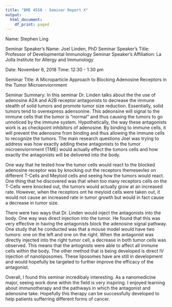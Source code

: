 ```yaml
---
title: "BME 4550 - Seminar Report X"
output:
  html_document:
    df_print: paged
---
```


Name: Stephen Ling

Seminar Speaker's Name: Joel Linden, PhD
Seminar Speaker's Title: Professor of Developmental Immunology
Seminar Speaker's Affiliation: La Jolla Institute for Allergy and Immunology

Date: November 6, 2018
Time: 12:30 - 1:30 pm

Seminar Title: A Microparticle Approach to Blocking Adenosine Receptors in the Tumor Microenviornment

Seminar Summary:
In this seminar Dr. Linden talks about the the use of adenosine A2A and A2B receptor antagonists to decrease the immune stealth of solid tumors and promote tumor size reduction. Essentially, solid tumors tend to overexpress adensonine. This adeonsine will signal to the immune cells that the tumor is "normal" and thus causing the tumors to go unnoticed by the immune system. Hypothetically, the way these antagonists work is as checkpoint inhibitors of adenosine. By binding to immune cells, it will prevent the adenosine from binding and thus allowing the immune cells to recognize the tumors. The main research questions Joel was trying to address was how exactly adding these antagonists to the tumor microenviornment (TME) would actually effect the tumors cells and how exactly the antagonists will be delivered into the body. 

One way that he tested how the tumor cells would react to the blocked adenosine receptor was by knocking out the receptors themesevles on different T-Cells and Meyloid cells and seeing how the tumors would react. One thing that he discovered was that when too many receptors cells on the T-Cells were knocked out, the tumors would actually grow at an increased rate. However, when the receptors ont he meyloid cells were taken out, it would not cause an increased rate in tumor growth but would in fact cause a decrease in tumor size. 

There were two ways that Dr. Linden would inject the antagonists into the body. One way was direct injection into the tumor. He found that this was very effective in having the antagonists block the adenosine signal pathway. One study that he conducted was that a mouse model would have two tumors: one on the left and one on the right. When the antagonist was directly injected into the right tumor cell, a decrease in both tumor cells was observed. This means that the antognists were able to affect all immune cells within the body. The other method that is being developed is direct IV injection of nanoliposomes. These liposomes have are still in development and would hopefully be targeted to further improve the efficacy of the antagonist. 

Overall, I found this seminar incredibaly interesting. As a nanomedicine major, seeing work done within the field is very inspiring. I enjoyed learning about immunotherapy and the pathways in which the antagonist and adenosine take. Hopefully this therapy can be successfully developed to help patients sufferring different forms of cancer. 
